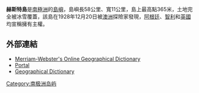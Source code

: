 {{Infobox islands
| name             = 赫斯特島
| image name       = 
| image caption    = 
| locator map      = 
| nickname         = 
| location         = [[南極洲|南極洲]]
| coordinates      = {{coord|69|25|S|062|10|W|}}
| archipelago      = 
| total islands    = 
| major islands    = 
| area_km2         = 
| length_km        = 58
| width_km         = 11
| highest mount    = 
| elevation_m      = 365
| population       = 
| population as of = 
| density_km2      = 
| ethnic groups    = 
| country          = 
| additional info  = 根據[[南極條約體系|南極條約體系]]管理
}}

'''赫斯特島'''是[[南極洲|南極洲]]的[[島嶼|島嶼]]，島嶼長58公里、寬11公里，島上最高點365米，土地完全被冰雪覆蓋，該島在1928年12月20日被[[澳洲|澳洲]]探險家發現，[[阿根廷|阿根廷]]、[[智利|智利]]和[[英國|英國]]均宣稱擁有主權。

==外部連結==
*[http://books.google.com/books?id=GN9UQMuNQNkC&pg=PA478&lpg=PA478&dq=hearst+island&source=web&ots=gTx_26uvyr&sig=-9ieQ3UQeFEaUJbBA643ZVXiQxc  Merriam-Webster's Online Geographical Dictionary] {{Wayback|url=http://books.google.com/books?id=GN9UQMuNQNkC&pg=PA478&lpg=PA478&dq=hearst+island&source=web&ots=gTx_26uvyr&sig=-9ieQ3UQeFEaUJbBA643ZVXiQxc |date=20180704203129 }}
*[http://www.scarmarbin.be/gazetteer.php?p=details&id=10375|SCAR Portal] {{Wayback|url=http://www.scarmarbin.be/gazetteer.php?p=details&id=10375%7CSCAR |date=20160309070707 }}
*[http://books.google.com/books?id=GN9UQMuNQNkC&pg=PA478&lpg=PA478&dq=hearst+island+antarctica&source=web&ots=gTx_26vuwp&sig=JIH8JD2mHuchyY88D71dUqYeAxQ|Merrian-Websters Geographical Dictionary] {{Wayback|url=http://books.google.com/books?id=GN9UQMuNQNkC&pg=PA478&lpg=PA478&dq=hearst+island+antarctica&source=web&ots=gTx_26vuwp&sig=JIH8JD2mHuchyY88D71dUqYeAxQ%7CMerrian-Websters |date=20170914154719 }}

{{Antarctica-geo-stub}}

[[Category:南极洲岛屿|Category:南极洲岛屿]]